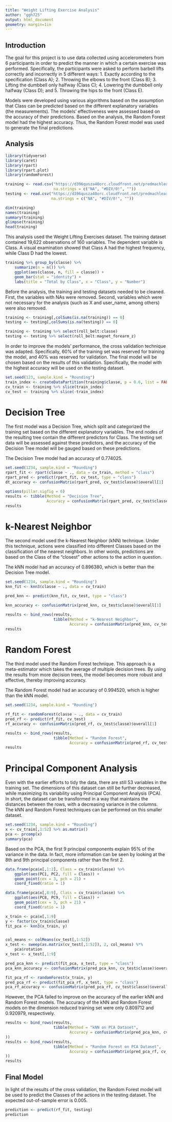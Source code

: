```yaml
---
title: "Weight Lifting Exercise Analysis"
author: "ggh725"
output: html_document
geometry: margin=1in 
---
```


## Introduction ## 

The goal for this project is to use data collected using accelerometers from 6 participants in order to predict the manner in which a certain exercise was performed. Specifically, the participants were asked to perform barbell lifts correctly and incorrectly in 5 different ways: 
1. Exactly according to the specification (Class A); 
2. Throwing the elbows to the front (Class B); 
3. Lifting the dumbbell only halfway (Class C); 
4. Lowering the dumbbell only halfway (Class D); and 
5. Throwing the hips to the front (Class E). 

Models were developed using various algorithms based on the assumption that Class can be predicted based on the different explanatory variables (the measurements). The models' effectiveness were assessed based on the accuracy of their predictions. Based on the analysis, the Random Forest model had the highest accuracy. Thus, the Random Forest model was used to generate the final predictions. 

## Analysis ## 

```r
library(tidyverse)
library(caret)
library(rpart)
library(rpart.plot)
library(randomForest)

training <- read.csv("https://d396qusza40orc.cloudfront.net/predmachlearn/pml-training.csv", 
                     na.strings = c("NA", "#DIV/0!", ""))
testing <- read.csv("https://d396qusza40orc.cloudfront.net/predmachlearn/pml-testing.csv", 
                    na.strings = c("NA", "#DIV/0!", ""))
```

```r
dim(training)
names(training)
summary(training)
glimpse(training) 
head(training)
```

This analysis used the Weight Lifting Exercises dataset. The training dataset contained 19,622 observations of 160 variables. The dependent variable is Class. A visual examination showed that Class A had the highest frequency, while Class D had the lowest. 

```r
training %>% group_by(classe) %>% 
    summarize(n = n()) %>% 
    ggplot(aes(classe, n, fill = classe)) + 
    geom_bar(stat = "identity") +
    labs(title = "Total by Class", x = "Class", y = "Number")
```

Before the analysis, the training and testing datasets needed to be cleaned. First, the variables with NAs were removed. Second, variables which were not necessary for the analysis (such as X and user_name, among others) were also removed. 

```r
training <- training[,colSums(is.na(training)) == 0]
testing <- testing[,colSums(is.na(testing)) == 0]

training <- training %>% select(roll_belt:classe)
testing <- testing %>% select(roll_belt:magnet_forearm_z)
``` 

In order to improve the models' performance, the cross validation technique was adapted. Specifically, 60% of the training set was reserved for training the model, and 40% was reserved for validation. The final model will be chosen based on the results of this validation. Specifically, the model with the highest accuracy will be used on the testing dataset. 

```r
set.seed(123, sample.kind = "Rounding")
train_index <- createDataPartition(training$classe, p = 0.6, list = FALSE)
cv_train <- training %>% slice(train_index)
cv_test <- training %>% slice(-train_index)
``` 

# Decision Tree # 

The first model was a Decision Tree, which split and categorized the training set based on the different explanatory variables. The end nodes of the resulting tree contain the different predictors for Class. The testing set data will be assessed against these predictors, and the accuracy of the Decision Tree model will be gauged based on these predictions. 

The Decision Tree model had an accuracy of 0.774025.

```r
set.seed(1234, sample.kind = "Rounding")
rpart_fit <- rpart(classe ~ ., data = cv_train, method = "class")
rpart_pred <- predict(rpart_fit, cv_test, type = "class")
dt_accuracy <- confusionMatrix(rpart_pred, cv_test$classe)$overall[1]
```

```r
options(pillar.sigfig = 6)
results <- tibble(Method = "Decision Tree", 
                  Accuracy = confusionMatrix(rpart_pred, cv_test$classe)$overall[1])
results
```

# k-Nearest Neighbor # 

The second model used the k-Nearest Neighbor (kNN) technique. Under this technique, actions were classified into different Classes based on the classification of the nearest neighbors. In other words, predictions are based on the Class of the "closest" other actions to the action in question. 

The kNN model had an accuracy of 0.896380, which is better than the Decision Tree model. 

```r
set.seed(1234, sample.kind = "Rounding")
knn_fit <- knn3(classe ~ ., data = cv_train)

pred_knn <- predict(knn_fit, cv_test, type = "class")

knn_accuracy <- confusionMatrix(pred_knn, cv_test$classe)$overall[1]
```

```r
results <- bind_rows(results, 
                     tibble(Method = "k-Nearest Neighbor", 
                            Accuracy = confusionMatrix(pred_knn, cv_test$classe)$overall[1]))
results
```

# Random Forest # 

The third model used the Random Forest technique. This approach is a meta-estimator which takes the average of multiple decision trees. By using the results from more decision trees, the model becomes more robust and effective, thereby improving accuracy. 

The Random Forest model had an accuracy of 0.994520, which is higher than the kNN model. 

```r
set.seed(1234, sample.kind = "Rounding")

rf_fit <- randomForest(classe ~ ., data = cv_train)
pred_rf <- predict(rf_fit, cv_test)
rf_accuracy <- confusionMatrix(pred_rf, cv_test$classe)$overall[1]
```

```r
results <- bind_rows(results, 
                     tibble(Method = "Random Forest", 
                            Accuracy = confusionMatrix(pred_rf, cv_test$classe)$overall[1]))
results
```

# Principal Component Analysis # 

Even with the earlier efforts to tidy the data, there are still 53 variables in the training set. The dimensions of this dataset can still be further decreased, while maximizing its variability using Principal Component Analysis (PCA). In short, the dataset can be transformed in a way that maintains the distances between the rows, with a decreasing variance in the columns. The kNN and Random Forest techniques can be performed on this smaller dataset. 

```r
set.seed(1234, sample.kind = "Rounding")
x <- cv_train[,1:52] %>% as.matrix()
pca <- prcomp(x)
summary(pca)
```

Based on the PCA, the first 9 principal components explain 95% of the variance in the data. In fact, more information can be seen by looking at the 8th and 9th principal components rather than the first 2. 

```r
data.frame(pca$x[,1:2], Class = cv_train$classe) %>% 
    ggplot(aes(PC1, PC2, fill = Class)) + 
    geom_point(cex = 3, pch = 21) + 
    coord_fixed(ratio = 1)

data.frame(pca$x[,8:9], Class = cv_train$classe) %>% 
    ggplot(aes(PC8, PC9, fill = Class)) + 
    geom_point(cex = 3, pch = 21) + 
    coord_fixed(ratio = 1)
```

```r
x_train <- pca$x[,1:9]
y <- factor(cv_train$classe)
fit_pca <- knn3(x_train, y)


col_means <- colMeans(cv_test[,1:52])
x_test <- sweep(as.matrix(cv_test[,1:52]), 2, col_means) %*%
    pca$rotation
x_test <- x_test[,1:9]

pred_pca_knn <- predict(fit_pca, x_test, type = "class")
pca_knn_accuracy <- confusionMatrix(pred_pca_knn, cv_test$classe)$overall[1]
```

```r
fit_pca_rf <- randomForest(x_train, y)
pred_pca_rf <- predict(fit_pca_rf, x_test, type = "class")
pca_rf_accuracy <- confusionMatrix(pred_pca_rf, cv_test$classe)$overall[1]
```

However, the PCA failed to improve on the accuracy of the earlier kNN and Random Forest models. The accuracy of the kNN and Random Forest models on the dimension reduced training set were only 0.809712 and 0.920979, respectively. 

```r
results <- bind_rows(results, 
                     tibble(Method = "kNN on PCA Dataset", 
                            Accuracy = confusionMatrix(pred_pca_knn, cv_test$classe)$overall[1]
))
results <- bind_rows(results, 
                     tibble(Method = "Random Forest on PCA Dataset", 
                            Accuracy = confusionMatrix(pred_pca_rf, cv_test$classe)$overall[1]
))
results
```

## Final Model ## 

In light of the results of the cross validation, the Random Forest model will be used to predict the Classes of the actions in the testing dataset. The expected out-of-sample error is 0.005. 

```r
prediction <- predict(rf_fit, testing)
prediction
```
